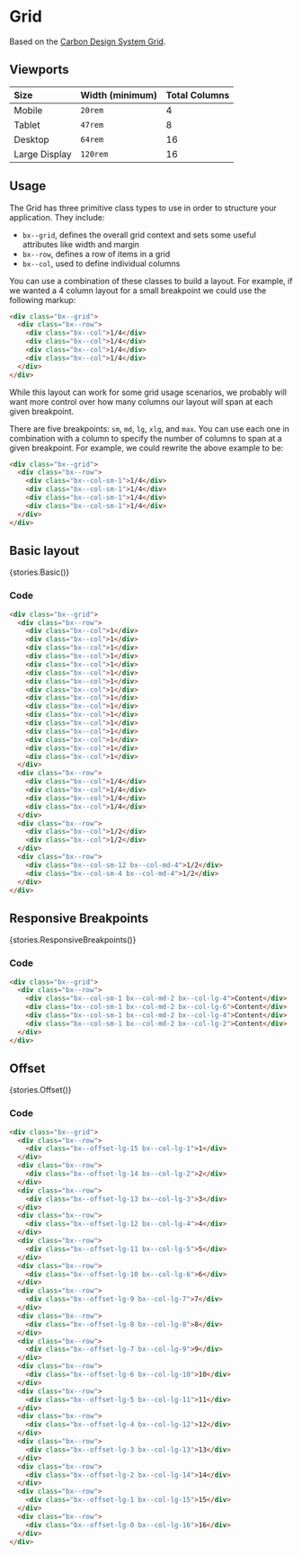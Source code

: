 
<Meta title="Layout/Grid" />

# Grid

Based on the [Carbon Design System Grid](https://github.com/carbon-design-system/carbon/tree/master/packages/grid).

## Viewports

| Size | Width (minimum) | Total Columns |
|:----------|:-------------|:------|
| Mobile | `20rem` | 4 |
| Tablet | `47rem` | 8 |
| Desktop | `64rem` | 16 |
| Large Display | `120rem` | 16 |

## Usage
The Grid has three primitive class types to use in order to structure your
application. They include:

- `bx--grid`, defines the overall grid context and sets some useful attributes
  like width and margin
- `bx--row`, defines a row of items in a grid
- `bx--col`, used to define individual columns

You can use a combination of these classes to build a layout. For example, if we
wanted a 4 column layout for a small breakpoint we could use the following
markup:

```html
<div class="bx--grid">
  <div class="bx--row">
    <div class="bx--col">1/4</div>
    <div class="bx--col">1/4</div>
    <div class="bx--col">1/4</div>
    <div class="bx--col">1/4</div>
  </div>
</div>
```

While this layout can work for some grid usage scenarios, we probably will want
more control over how many columns our layout will span at each given
breakpoint.

There are five breakpoints: `sm`, `md`, `lg`, `xlg`, and `max`. You can use each
one in combination with a column to specify the number of columns to span at a
given breakpoint. For example, we could rewrite the above example to be:

```html
<div class="bx--grid">
  <div class="bx--row">
    <div class="bx--col-sm-1">1/4</div>
    <div class="bx--col-sm-1">1/4</div>
    <div class="bx--col-sm-1">1/4</div>
    <div class="bx--col-sm-1">1/4</div>
  </div>
</div>
```


## Basic layout

<Story name='Basic' height='60px'>{stories.Basic()}</Story>

### Code

```html
<div class="bx--grid">
  <div class="bx--row">
    <div class="bx--col">1</div>
    <div class="bx--col">1</div>
    <div class="bx--col">1</div>
    <div class="bx--col">1</div>
    <div class="bx--col">1</div>
    <div class="bx--col">1</div>
    <div class="bx--col">1</div>
    <div class="bx--col">1</div>
    <div class="bx--col">1</div>
    <div class="bx--col">1</div>
    <div class="bx--col">1</div>
    <div class="bx--col">1</div>
    <div class="bx--col">1</div>
    <div class="bx--col">1</div>
    <div class="bx--col">1</div>
    <div class="bx--col">1</div>
  </div>
  <div class="bx--row">
    <div class="bx--col">1/4</div>
    <div class="bx--col">1/4</div>
    <div class="bx--col">1/4</div>
    <div class="bx--col">1/4</div>
  </div>
  <div class="bx--row">
    <div class="bx--col">1/2</div>
    <div class="bx--col">1/2</div>
  </div>
  <div class="bx--row">
    <div class="bx--col-sm-12 bx--col-md-4">1/2</div>
    <div class="bx--col-sm-4 bx--col-md-4">1/2</div>
  </div>
</div>
```

## Responsive Breakpoints

<Story name='ResponsiveBreakpoints' height='60px'>{stories.ResponsiveBreakpoints()}</Story>

### Code

```html
<div class="bx--grid">
  <div class="bx--row">
    <div class="bx--col-sm-1 bx--col-md-2 bx--col-lg-4">Content</div>
    <div class="bx--col-sm-1 bx--col-md-2 bx--col-lg-6">Content</div>
    <div class="bx--col-sm-1 bx--col-md-2 bx--col-lg-4">Content</div>
    <div class="bx--col-sm-1 bx--col-md-2 bx--col-lg-2">Content</div>
  </div>
</div>
```

## Offset

<Story name='Offset' height='60px'>{stories.Offset()}</Story>

### Code
```html
<div class="bx--grid">
  <div class="bx--row">
    <div class="bx--offset-lg-15 bx--col-lg-1">1</div>
  </div>
  <div class="bx--row">
    <div class="bx--offset-lg-14 bx--col-lg-2">2</div>
  </div>
  <div class="bx--row">
    <div class="bx--offset-lg-13 bx--col-lg-3">3</div>
  </div>
  <div class="bx--row">
    <div class="bx--offset-lg-12 bx--col-lg-4">4</div>
  </div>
  <div class="bx--row">
    <div class="bx--offset-lg-11 bx--col-lg-5">5</div>
  </div>
  <div class="bx--row">
    <div class="bx--offset-lg-10 bx--col-lg-6">6</div>
  </div>
  <div class="bx--row">
    <div class="bx--offset-lg-9 bx--col-lg-7">7</div>
  </div>
  <div class="bx--row">
    <div class="bx--offset-lg-8 bx--col-lg-8">8</div>
  </div>
  <div class="bx--row">
    <div class="bx--offset-lg-7 bx--col-lg-9">9</div>
  </div>
  <div class="bx--row">
    <div class="bx--offset-lg-6 bx--col-lg-10">10</div>
  </div>
  <div class="bx--row">
    <div class="bx--offset-lg-5 bx--col-lg-11">11</div>
  </div>
  <div class="bx--row">
    <div class="bx--offset-lg-4 bx--col-lg-12">12</div>
  </div>
  <div class="bx--row">
    <div class="bx--offset-lg-3 bx--col-lg-13">13</div>
  </div>
  <div class="bx--row">
    <div class="bx--offset-lg-2 bx--col-lg-14">14</div>
  </div>
  <div class="bx--row">
    <div class="bx--offset-lg-1 bx--col-lg-15">15</div>
  </div>
  <div class="bx--row">
    <div class="bx--offset-lg-0 bx--col-lg-16">16</div>
  </div>
</div>
```
